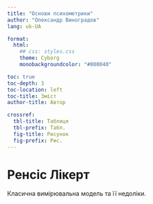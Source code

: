 ```yaml
---
title: "Основи психометрики"
author: "Олександр Виноградов"
lang: uk-UA

format:
  html:
    ## css: styles.css
    theme: Cyborg
    monobackgroundcolor: "#000040"

toc: true
toc-depth: 3
toc-location: left
toc-title: Зміст
author-title: Автор

crossref:
  tbl-title: Таблиця
  tbl-prefix: Табл.
  fig-title: Рисунок
  fig-prefix: Рис.
---
```


# Ренсіс Лікерт

Класична вимірювальна модель та її недоліки.